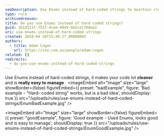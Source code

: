 ```yaml
---
seoDescription: Use Enums instead of hard-coded strings to maintain cleaner and easier-to-manage code.
type: rule
archivedreason:
title: Do you use Enums instead of hard coded strings?
guid: 1b1d321f-7537-4cee-9045-bb2ce176dea2
uri: use-enums-instead-of-hard-coded-strings
created: 2018-04-26T15:49:27.0000000Z
authors:
  - title: Adam Cogan
    url: https://ssw.com.au/people/adam-cogan
related: []
redirects:
  - do-you-use-enums-instead-of-hard-coded-strings
---
```


Use Enums instead of hard-coded strings, it makes your code lot **cleaner** and is **really easy to manage** .
<imageEmbed
  alt="Image"
  size="large"
  showBorder={false}
  figureEmbed={{
    preset: "badExample",
    figure: 'Bad example - "Hard- coded string" works, but is a bad idea',
    shouldDisplay: true
  }}
  src="/uploads/rules/use-enums-instead-of-hard-coded-strings/EnumBadExample.jpg"
/>

<imageEmbed
  alt="Image"
  size="large"
  showBorder={false}
  figureEmbed={{
    preset: "goodExample",
    figure: 'Good example - Used Enums, looks good and is easy to manage',
    shouldDisplay: true
  }}
  src="/uploads/rules/use-enums-instead-of-hard-coded-strings/EnumGoodExample.jpg"
/>